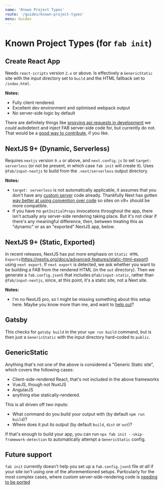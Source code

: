 ```yaml
---
name: 'Known Project Types'
route: '/guides/known-project-types'
menu: Guides
---
```


# Known Project Types (for `fab init`)

## Create React App

Needs `react-scripts` version `2.x` or above. Is effectively a `GenericStatic` site with the input directory set to `build` and the HTML fallback set to `/index.html`.

**Notes:**

* Fully client rendered.
* Excellent dev environment and optimised webpack output
* No server-side logic by default

There are definitely things like [proxying api requests in development](https://create-react-app.dev/docs/proxying-api-requests-in-development/) we _could_ autodetect and inject FAB server-side code for, but currently do not. That would be a [good way to contribute](https://fab.dev/guides/contributing), if you like.

## NextJS 9+ (Dynamic, Serverless)

Requires `nextjs` version `9.x` or above, and `next.config.js` to set `target: serverless` (or not be present, in which case `fab init` will create it). Uses `@fab/input-nextjs` to build from the `.next/serverless` output directory.

**Notes:**

* `target: serverless` is not automatically applicable, it assumes that you don't have any [custom server](https://nextjs.org/docs/advanced-features/custom-server) code already. Thankfully Next has gotten [way better at using convention over code](https://nextjs.org/docs/routing/dynamic-routes) so sites on v9+ should be more compatible.
* If you have no `getInitialProps` invocations throughout the app, there isn't actually any server-side rendering taking place. But it's not clear if there's any meaningful difference, then, between treating this as "dynamic" or as an "exported" NextJS app, below.

## NextJS 9+ (Static, Exported)

In recent releases, NextJS has put more emphasis on `Static HTML Exports`(https://nextjs.org/docs/advanced-features/static-html-export) using `next export`. If `next export` is detected, we ask whether you want to be building a FAB from the rendered HTML (in the `out` directory). Then we generate a `fab.config.json5` that includes `@fab/input-static`, rather than `@fab/input-nextjs`, since, at this point, it's a static site, not a Next site.

**Notes:**

* I'm no NextJS pro, so I might be missing something about this setup here. Maybe you know more than me, and want to [help out](https://fab.dev/guides/contributing)?

## Gatsby

This checks for `gatsby build` in the your `npm run build` command, but is then just a `GenericStatic` with the input directory hard-coded to `public`.

## GenericStatic

Anything that's not one of the above is considered a "Generic Static site", which covers the following cases:

* Client-side-rendered React, that's not included in the above frameworks
* VueJS, though not NuxtJS
* AngularJS
* anything else statically-rendered.

This is all driven off two inputs:

* What command do you build your output with (by default `npm run build`)?
* Where does it put its output (by default `build`, `dist` or `out`)?

If that's enough to build your app, you can run `npx fab init --skip-framework-detection` to automatically attempt a `GenericStatic` config.

## Future support

`fab init` currently doesn't help you set up a `fab.config.json5` file _at all_ if your site isn't using one of the aforementioned setups. Particularly for the most complex cases, where custom server-side-rendering code is [needing to be ported](https://fab.dev/)
